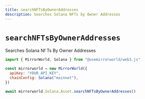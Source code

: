 ```yaml
---
title: searchNFTsByOwnerAddresses
description: Searches Solana NFTs by Owner Addresses
---
```


# `searchNFTsByOwnerAddresses`

Searches Solana Nf Ts By Owner Addresses

```js
import { MirrorWorld, Solana } from "@usemirrorworld/web3.js"

const mirrorworld = new MirrorWorld({
  apiKey: "YOUR_API_KEY",
  chainConfig: Solana("mainnet"),
})

await mirrorworld.Solana.Asset.searchNFTsByOwnerAddresses()
```